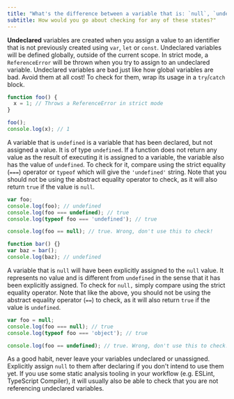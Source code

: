 ```yaml
---
title: "What's the difference between a variable that is: `null`, `undefined` or undeclared?"
subtitle: How would you go about checking for any of these states?"
---
```


**Undeclared** variables are created when you assign a value to an identifier that is not previously created using `var`, `let` or `const`. Undeclared variables will be defined globally, outside of the current scope. In strict mode, a `ReferenceError` will be thrown when you try to assign to an undeclared variable. Undeclared variables are bad just like how global variables are bad. Avoid them at all cost! To check for them, wrap its usage in a `try`/`catch` block.

```js
function foo() {
  x = 1; // Throws a ReferenceError in strict mode
}

foo();
console.log(x); // 1
```

A variable that is `undefined` is a variable that has been declared, but not assigned a value. It is of type `undefined`. If a function does not return any value as the result of executing it is assigned to a variable, the variable also has the value of `undefined`. To check for it, compare using the strict equality (`===`) operator or `typeof` which will give the `'undefined'` string. Note that you should not be using the abstract equality operator to check, as it will also return `true` if the value is `null`.

```js
var foo;
console.log(foo); // undefined
console.log(foo === undefined); // true
console.log(typeof foo === 'undefined'); // true

console.log(foo == null); // true. Wrong, don't use this to check!

function bar() {}
var baz = bar();
console.log(baz); // undefined
```

A variable that is `null` will have been explicitly assigned to the `null` value. It represents no value and is different from `undefined` in the sense that it has been explicitly assigned. To check for `null,` simply compare using the strict equality operator. Note that like the above, you should not be using the abstract equality operator (`==`) to check, as it will also return `true` if the value is `undefined`.

```js
var foo = null;
console.log(foo === null); // true
console.log(typeof foo === 'object'); // true

console.log(foo == undefined); // true. Wrong, don't use this to check!
```

As a good habit, never leave your variables undeclared or unassigned. Explicitly assign `null` to them after declaring if you don't intend to use them yet. If you use some static analysis tooling in your workflow (e.g. ESLint, TypeScript Compiler), it will usually also be able to check that you are not referencing undeclared variables.
